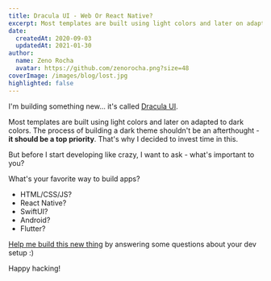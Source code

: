 ```yaml
---
title: Dracula UI - Web Or React Native?
excerpt: Most templates are built using light colors and later on adapted to dark colors. The process of building a dark theme shouldn't be an afterthought - it should be a top priority. That's why I decided to invest time in this.
date:
  createdAt: 2020-09-03
  updatedAt: 2021-01-30
author:
  name: Zeno Rocha
  avatar: https://github.com/zenorocha.png?size=48
coverImage: /images/blog/lost.jpg
highlighted: false
---
```


I'm building something new... it's called [Dracula UI](/ui).

Most templates are built using light colors and later on adapted to dark colors. The process of building a dark theme shouldn't be an afterthought - **it should be a top priority**. That's why I decided to invest time in this.

But before I start developing like crazy, I want to ask - what's important to you?

What's your favorite way to build apps?

- HTML/CSS/JS?
- React Native?
- SwiftUI?
- Android?
- Flutter?

[Help me build this new thing](https://draculatheme.typeform.com/to/YvwgNntQ) by answering some questions about your dev setup :)

Happy hacking!
